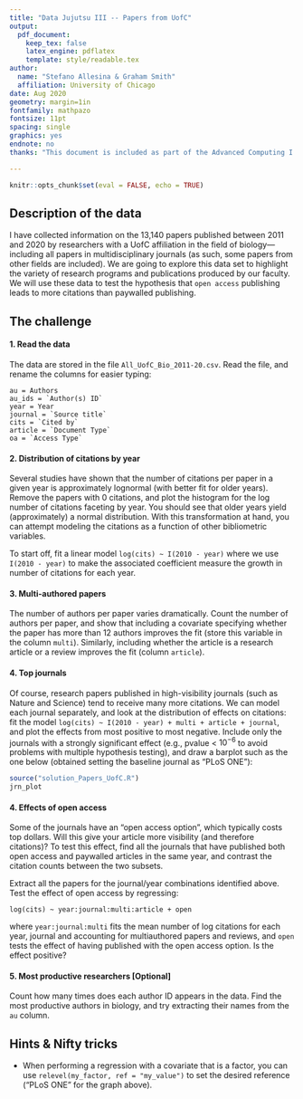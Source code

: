 ```yaml
---
title: "Data Jujutsu III -- Papers from UofC"
output:
  pdf_document:
    keep_tex: false
    latex_engine: pdflatex
    template: style/readable.tex
author:
  name: "Stefano Allesina & Graham Smith"
  affiliation: University of Chicago
date: Aug 2020
geometry: margin=1in
fontfamily: mathpazo
fontsize: 11pt
spacing: single
graphics: yes
endnote: no
thanks: "This document is included as part of the Advanced Computing I packet for the U Chicago BSD qBio6 boot camp 2020. **Current version**: `r format(Sys.time(), '%B %d, %Y')`; **Corresponding author**: sallesina@uchicago.edu."

---
```


```r
knitr::opts_chunk$set(eval = FALSE, echo = TRUE)
```

## Description of the data

I have collected information on the 13,140 papers published between 2011 and 2020 by researchers with a UofC affiliation in the field of biology---including all papers in multidisciplinary journals (as such, some papers from other fields are included). We are going to explore this data set to highlight the variety of research programs and publications produced by our faculty. We will use these data to test the hypothesis that `open access` publishing leads to more citations than paywalled publishing.

## The challenge

#### 1. Read the data

The data are stored in the file `All_UofC_Bio_2011-20.csv`. Read the file, and rename the columns for easier typing:

```
au = Authors
au_ids = `Author(s) ID`
year = Year
journal = `Source title`
cits = `Cited by`
article = `Document Type`
oa = `Access Type`
```

#### 2. Distribution of citations by year

Several studies have shown that the number of citations per paper in a given year is approximately lognormal (with better fit for older years). Remove the papers with 0 citations, and plot the histogram for the log number of citations faceting by year. You should see that older years yield (approximately) a normal distribution. With this transformation at hand, you can attempt modeling the citations as a function of other bibliometric variables.

To start off, fit a linear model `log(cits) ~ I(2010 - year)` where we use `I(2010 - year)` to make the associated coefficient measure the growth in number of citations for each year.

#### 3. Multi-authored papers

The number of authors per paper varies dramatically. Count the number of authors per paper, and show that including a covariate specifying whether the paper has more than 12 authors improves the fit (store this variable in the column `multi`). Similarly, including whether the article is a research article or a review improves the fit (column `article`).

#### 4. Top journals

Of course, research papers published in high-visibility journals (such as Nature and Science) tend to receive many more citations. We can model each journal separately, and look at the distribution of effects on citations: fit the model `log(cits) ~ I(2010 - year) + multi + article + journal`, and plot the effects from most positive to most negative. Include only the journals with a strongly significant effect (e.g., pvalue < $10^{-6}$ to avoid problems with multiple hypothesis testing), and draw a barplot such as the one below (obtained setting the baseline journal as "PLoS ONE"):

```r
source("solution_Papers_UofC.R")
jrn_plot
```

#### 4. Effects of open access

Some of the journals have an "open access option", which typically costs top dollars. Will this give your article more visibility (and therefore citations)? To test this effect, find all the journals that have published both open access and paywalled articles in the same year, and contrast the citation counts between the two subsets.

Extract all the papers for the journal/year combinations identified above. Test the effect of open access by regressing:

```
log(cits) ~ year:journal:multi:article + open
```

where `year:journal:multi` fits the mean number of log citations for each year, journal and accounting for multiauthored papers and reviews, and `open` tests the effect of having published with the open access option. Is the effect positive?

#### 5. Most productive researchers [Optional]

Count how many times does each author ID appears in the data. Find the most productive authors in biology, and try extracting their names from the `au` column. 

## Hints & Nifty tricks

* When performing a regression with a covariate that is a factor, you can use `relevel(my_factor, ref = "my_value")` to set the desired reference ("PLoS ONE" for the graph above).

